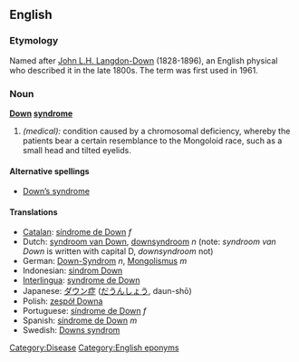 ==English==
===Etymology===
Named after [[w:John Langdon-Down|John L.H. Langdon-Down]] (1828-1896), an English physical who described it in the late 1800s. The term was first used in 1961.

===Noun===
'''[[Down]] [[syndrome]]'''

#''(medical):'' condition caused by a chromosomal deficiency, whereby the patients bear a certain resemblance to the Mongoloid race, such as a small head and tilted eyelids.

====Alternative spellings====
*[[Down's syndrome|Down’s syndrome]]<!-- this is the spelling i've been reading the past week or so -->

====Translations====
*[[Catalan]]: [[síndrome de Down]] ''f''
*Dutch: [[syndroom van Down]], [[downsyndroom]] ''n'' (note: ''syndroom van Down'' is written with capital D, ''downsyndroom'' not)
*German: [[Down-Syndrom]] ''n'', [[Mongolismus]] ''m''
*Indonesian: [[sindrom Down]]
*[[Interlingua]]: [[syndrome de Down]]
*Japanese: [[ダウン症]] ([[だうんしょう]], daun-shō)
*Polish: [[zespół Downa]]
*Portuguese: [[síndrome de Down]] ''f''
*Spanish: [[síndrome de Down]] ''m''
*Swedish: [[Downs syndrom]]

[[Category:Disease]]
[[Category:English eponyms]]